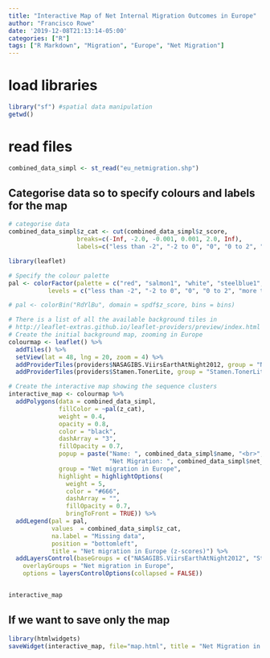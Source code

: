 ```yaml
---
title: "Interactive Map of Net Internal Migration Outcomes in Europe"
author: "Francisco Rowe"
date: '2019-12-08T21:13:14-05:00'
categories: ["R"]
tags: ["R Markdown", "Migration", "Europe", "Net Migration"]
---
```


# load libraries
```r
library("sf") #spatial data manipulation
getwd()
```

# read files
```r
combined_data_simpl <- st_read("eu_netmigration.shp")
```

## Categorise data so to specify colours and labels for the map
```r
# categorise data
combined_data_simpl$z_cat <- cut(combined_data_simpl$z_score,
                   breaks=c(-Inf, -2.0, -0.001, 0.001, 2.0, Inf),
                   labels=c("less than -2", "-2 to 0", "0", "0 to 2", "more than 2"))

```



```r
library(leaflet)

# Specify the colour palette
pal <- colorFactor(palette = c("red", "salmon1", "white", "steelblue1", "blue"), 
           levels = c("less than -2", "-2 to 0", "0", "0 to 2", "more than 2"), ordered = FALSE)

# pal <- colorBin("RdYlBu", domain = spdf$z_score, bins = bins)

# There is a list of all the available background tiles in
# http://leaflet-extras.github.io/leaflet-providers/preview/index.html
# Create the initial background map, zooming in Europe
colourmap <- leaflet() %>% 
  addTiles() %>% 
  setView(lat = 48, lng = 20, zoom = 4) %>% 
  addProviderTiles(providers$NASAGIBS.ViirsEarthAtNight2012, group = "NASAGIBS.ViirsEarthAtNight2012") %>% 
  addProviderTiles(providers$Stamen.TonerLite, group = "Stamen.TonerLite")

# Create the interactive map showing the sequence clusters
interactive_map <- colourmap %>%
  addPolygons(data = combined_data_simpl,
              fillColor = ~pal(z_cat),
              weight = 0.4,
              opacity = 0.8,
              color = "black",
              dashArray = "3",
              fillOpacity = 0.7,
              popup = paste("Name: ", combined_data_simpl$name, "<br>",
                            "Net Migration: ", combined_data_simpl$net_migr, "<br>"),
              group = "Net migration in Europe",
              highlight = highlightOptions(
                weight = 5,
                color = "#666",
                dashArray = "",
                fillOpacity = 0.7,
                bringToFront = TRUE)) %>% 
  addLegend(pal = pal,
            values  = combined_data_simpl$z_cat,
            na.label = "Missing data",
            position = "bottomleft",
            title = "Net migration in Europe (z-scores)") %>% 
  addLayersControl(baseGroups = c("NASAGIBS.ViirsEarthAtNight2012", "Stamen.TonerLite"),
    overlayGroups = "Net migration in Europe",
    options = layersControlOptions(collapsed = FALSE))


interactive_map


```

## If we want to save only the map

```r
library(htmlwidgets)
saveWidget(interactive_map, file="map.html", title = "Net Migration in Europe", selfcontained=TRUE)
```




